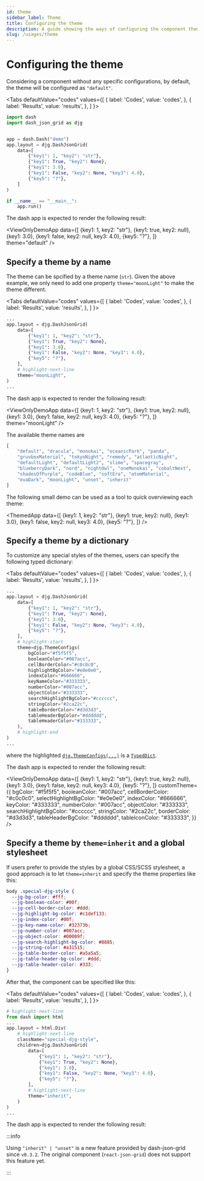 ```yaml
---
id: theme
sidebar_label: Theme
title: Configuring the theme
description: A guide showing the ways of configuring the component theme.
slug: /usages/theme
---
```




# Configuring the theme

Considering a component without any specific configurations, by default, the theme
will be configured as `"default"`.

<Tabs
  defaultValue="codes"
  values={[
    { label: 'Codes', value: 'codes', },
    { label: 'Results', value: 'results', },
  ]
}>

<TabItem value="codes">

```python title="not_themed_example.py" showLineNumbers
import dash
import dash_json_grid as djg


app = dash.Dash("demo")
app.layout = djg.DashJsonGrid(
    data=[
        {"key1": 1, "key2": "str"},
        {"key1": True, "key2": None},
        {"key1": 3.0},
        {"key1": False, "key2": None, "key3": 4.0},
        {"key5": "?"},
    ]
)

if __name__ == "__main__":
    app.run()
```

</TabItem>

<TabItem value="results">

The dash app is expected to render the following result:

<ViewOnlyDemoApp
  data={[
    {key1: 1, key2: "str"},
    {key1: true, key2: null},
    {key1: 3.0},
    {key1: false, key2: null, key3: 4.0},
    {key5: "?"},
  ]}
  theme="default"
/>

</TabItem>

</Tabs>

## Specify a theme by a name

The theme can be spcified by a theme name (`str`). Given the above example, we only
need to add one property `theme="moonLight"` to make the theme different.

<Tabs
  defaultValue="codes"
  values={[
    { label: 'Codes', value: 'codes', },
    { label: 'Results', value: 'results', },
  ]
}>

<TabItem value="codes">

```python showLineNumbers
...
app.layout = djg.DashJsonGrid(
    data=[
        {"key1": 1, "key2": "str"},
        {"key1": True, "key2": None},
        {"key1": 3.0},
        {"key1": False, "key2": None, "key3": 4.0},
        {"key5": "?"},
    ],
    # highlight-next-line
    theme="moonLight",
)
...
```

</TabItem>

<TabItem value="results">

The dash app is expected to render the following result:

<ViewOnlyDemoApp
  data={[
    {key1: 1, key2: "str"},
    {key1: true, key2: null},
    {key1: 3.0},
    {key1: false, key2: null, key3: 4.0},
    {key5: "?"},
  ]}
  theme="moonLight"
/>

</TabItem>

</Tabs>

The available theme names are

```python
[
    "default", "dracula", "monokai", "oceanicPark", "panda",
    "gruvboxMaterial", "tokyoNight", "remedy", "atlanticNight",
    "defaultLight", "defaultLight2", "slime", "spacegray",
    "blueberryDark", "nord", "nightOwl", "oneMonokai", "cobaltNext",
    "shadesOfPurple", "codeBlue", "softEra", "atomMaterial",
    "evaDark", "moonLight", "unset", "inherit"
]
```

The following small demo can be used as a tool to quick overviewing each theme:

<ThemedApp
  data={[
    {key1: 1, key2: "str"},
    {key1: true, key2: null},
    {key1: 3.0},
    {key1: false, key2: null, key3: 4.0},
    {key5: "?"},
  ]}
/>

## Specify a theme by a dictionary

To customize any special styles of the themes, users can specify the following typed
dictionary:

<Tabs
  defaultValue="codes"
  values={[
    { label: 'Codes', value: 'codes', },
    { label: 'Results', value: 'results', },
  ]
}>

<TabItem value="codes">

```python showLineNumbers
...
app.layout = djg.DashJsonGrid(
    data=[
        {"key1": 1, "key2": "str"},
        {"key1": True, "key2": None},
        {"key1": 3.0},
        {"key1": False, "key2": None, "key3": 4.0},
        {"key5": "?"},
    ],
    # highlight-start
    theme=djg.ThemeConfigs(
        bgColor="#f5f5f5",
        booleanColor="#007acc",
        cellBorderColor="#c0c0c0",
        highlightBgColor="#e0e0e0",
        indexColor="#666666",
        keyNameColor="#333333",
        numberColor="#007acc",
        objectColor="#333333",
        searchHighlightBgColor="#cccccc",
        stringColor="#2ca22c",
        tableBorderColor="#d3d3d3",
        tableHeaderBgColor="#dddddd",
        tableHeaderColor="#333333",
    ),
    # highlight-end
)
...
```

where the highlighted [`djg.ThemeConfigs(...)`](../../apis/typehints/ThemeConfigs.mdx)
is a [`TypedDict`<IconExternalLink/>][link-typeddict].

</TabItem>

<TabItem value="results">

The dash app is expected to render the following result:

<ViewOnlyDemoApp
  data={[
    {key1: 1, key2: "str"},
    {key1: true, key2: null},
    {key1: 3.0},
    {key1: false, key2: null, key3: 4.0},
    {key5: "?"},
  ]}
  customTheme={{
    bgColor: "#f5f5f5",
    booleanColor: "#007acc",
    cellBorderColor: "#c0c0c0",
    selectHighlightBgColor: "#e0e0e0",
    indexColor: "#666666",
    keyColor: "#333333",
    numberColor: "#007acc",
    objectColor: "#333333",
    searchHighlightBgColor: "#cccccc",
    stringColor: "#2ca22c",
    borderColor: "#d3d3d3",
    tableHeaderBgColor: "#dddddd",
    tableIconColor: "#333333",
  }}
/>

</TabItem>

</Tabs>

## Specify a theme by `theme=inherit` and a global stylesheet

If users prefer to provide the styles by a global CSS/SCSS stylesheet, a good approach
is to let `theme=inherit` and specify the theme properties like this:

```css
body .special-djg-style {
  --jg-bg-color: #fff;
  --jg-boolean-color: #00f;
  --jg-cell-border-color: #ddd;
  --jg-highlight-bg-color: #c1def133;
  --jg-index-color: #00f;
  --jg-key-name-color: #32373b;
  --jg-number-color: #007acc;
  --jg-object-color: #00009f;
  --jg-search-highlight-bg-color: #8885;
  --jg-string-color: #a31515;
  --jg-table-border-color: #a5a5a5;
  --jg-table-header-bg-color: #ddd;
  --jg-table-header-color: #333;
}
```

After that, the component can be specified like this:

<Tabs
  defaultValue="codes"
  values={[
    { label: 'Codes', value: 'codes', },
    { label: 'Results', value: 'results', },
  ]
}>

<TabItem value="codes">

```python showLineNumbers
# highlight-next-line
from dash import html
...
app.layout = html.Div(
    # highlight-next-line
    className="special-djg-style",
    children=djg.DashJsonGrid(
        data=[
            {"key1": 1, "key2": "str"},
            {"key1": True, "key2": None},
            {"key1": 3.0},
            {"key1": False, "key2": None, "key3": 4.0},
            {"key5": "?"},
        ],
        # highlight-next-line
        theme="inherit",
    )
)
...
```

</TabItem>

<TabItem value="results">

The dash app is expected to render the following result:

<div className="special-djg-style">
  <ViewOnlyDemoApp
    data={[
      {key1: 1, key2: "str"},
      {key1: true, key2: null},
      {key1: 3.0},
      {key1: false, key2: null, key3: 4.0},
      {key5: "?"},
    ]}
    theme="inherit"
  />
</div>

</TabItem>

</Tabs>

:::info

Using `"inherit" | "unset"` is a new feature provided by dash-json-grid since `v0.3.2`.
The original component (`react-json-grid`) does not support this feature yet.

:::

[link-typeddict]:https://docs.python.org/3/library/typing.html#typing.TypedDict
